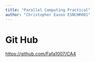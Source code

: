 ```yaml
---
title: "Parallel Computing Practical"
author: "Christopher Eason ESNCHR001"
---
```


# Git Hub

<https://github.com/Fafa1007/CA4>
